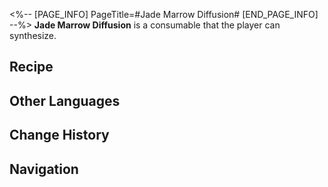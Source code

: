 <%-- [PAGE_INFO]
PageTitle=#Jade Marrow Diffusion#
[END_PAGE_INFO] --%>
{{Consumable Infobox
|id          = 402022
|image       = Item Jade Marrow Diffusion.png{{subst:void|<!--$UPLOAD:<<SpriteOutput/ItemFigures/402022.png>-<Item Jade Marrow Diffusion.png>-<Consumable Icons>>-->}}
|type        = Defense Consumables
|rarity      = 3
|effect      = Upon use, increases Effect RES of all allies by 30% for the next battle.
|description = A poultice made by refining gentle halcyon horn and cryojade, then grinding them into powder and mixing them with a large amount of herbal extracts. It is greenish in color, has a pleasant fragrance, and has therapeutic effects in promoting the healing of muscle injuries, fractures, and bone fractures. Strictly prohibited for internal use!
|effectType  = 
|effectType2 = 
|effectType3 = 
|recipe      = {{cx|Source missing}}
|source1     = [[Omni-Synthesizer]]
|source2     = [[Longevity Hall]]
|source3     = 
}}
{{Description|''"The leg has already deteriorated severely and requires amputation."''<br />''"Please, doctor, can't you prescribe something to save it?"''<br />''"Even if I do, you won't follow the instructions."''}}
'''Jade Marrow Diffusion''' is a consumable that the player can synthesize.

==Recipe==
{{Recipe
|type                       = Synthesis
|group                      = Consumable
|Tree Bark of Erudition     = 2
|Extract of Medicinal Herbs = 1
|Grande Rejuvepill          = 2
|sort                       = Tree Bark of Erudition;Extract of Medicinal Herbs;Grande Rejuvepill
}}

==Other Languages==
{{Other Languages
|en   = Jade Marrow Diffusion
|zhs  = 玉髓风骨散
|zht  = 玉髓風骨散
|ja   = 玉髄風骨散
|ko   = 옥수풍골산
|es   = Difusión de médula de jade
|fr   = Cataplasme de moelle de jade
|ru   = Молотый халцедон
|th   = Jade Marrow Diffusion
|vi   = Ngọc Tủy Phong Cốt Tán
|de   = Jademark-Diffusion
|id   = Jade Marrow Diffusion
|pt   = Difusão de Tutano de Jade
}}

==Change History==
{{Change History|1.3}}

==Navigation==
{{Consumable Navbox}}